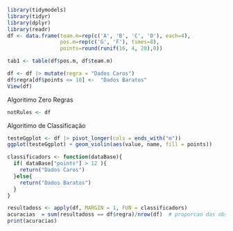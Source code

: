 ```r
library(tidymodels)
library(tidyr)
library(dplyr)
library(readr)
df <- data.frame(team.m=rep(c('A', 'B', 'C', 'D'), each=4),
                 pos.m=rep(c('G', 'F'), times=8),
                 points=round(runif(16, 4, 20),0))

tab1 <- table(df$pos.m, df$team.m)

df <- df |> mutate(regra = "Dados Caros")
df$regra[df$points <= 10] <-  "Dados Baratos"
View(df)
```

Algoritimo Zero Regras
```r
notRules <- df
```

Algoritimo de Classificação
```r
testeGgplot <- df |> pivot_longer(cols = ends_with("m"))
ggplot(testeGgplot) + geom_violin(aes(value, name, fill = points))

classificadors <- function(dataBase){
  if( dataBase["points"] > 12 ){
    return("Dados Caros")
  }else{
    return("Dados Baratos")
  }
}

resultadoss <- apply(df, MARGIN = 1, FUN = classificadors)
acuracias  = sum(resultadoss == df$regra)/nrow(df)  # proporcao das observações que foram classificadas corretamente
print(acuracias)

```